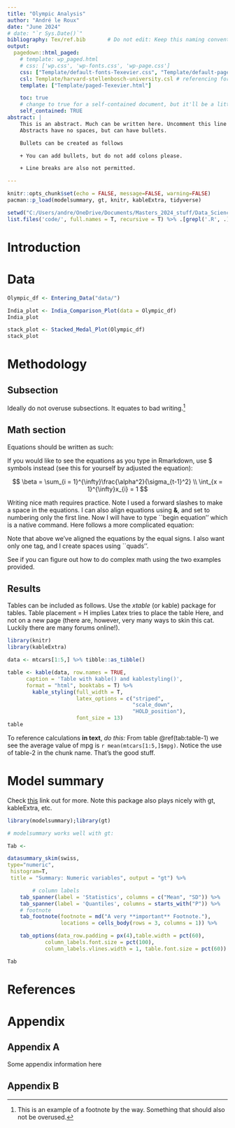 ```yaml
---
title: "Olympic Analysis"
author: "André le Roux"
date: "June 2024"
# date: "`r Sys.Date()`"
bibliography: Tex/ref.bib       # Do not edit: Keep this naming convention and location.
output:
  pagedown::html_paged:
    # template: wp_paged.html
    # css: ['wp.css', 'wp-fonts.css', 'wp-page.css']
    css: ["Template/default-fonts-Texevier.css", "Template/default-page-Texevier.css", "Template/default-Texevier.css"]
    csl: Template/harvard-stellenbosch-university.csl # referencing format used.
    template: ["Template/paged-Texevier.html"]

    toc: true
    # change to true for a self-contained document, but it'll be a litte slower for Pandoc to render
    self_contained: TRUE
abstract: |
    This is an abstract. Much can be written here. Uncomment this line to go without an abstract.
    Abstracts have no spaces, but can have bullets.

    Bullets can be created as follows

    + You can add bullets, but do not add colons please.

    + Line breaks are also not permitted.

---
```


```r
knitr::opts_chunk$set(echo = FALSE, message=FALSE, warning=FALSE)
pacman::p_load(modelsummary, gt, knitr, kableExtra, tidyverse)

setwd("C:/Users/andre/OneDrive/Documents/Masters_2024_stuff/Data_Science/Data_Science_Exam/22568948/Question_4")
list.files('code/', full.names = T, recursive = T) %>% .[grepl('.R', .)] %>% as.list() %>% walk(~source(.))
```

\newpage

# Introduction {-}


# Data  {-}



```r
Olympic_df <- Entering_Data("data/")

India_plot <- India_Comparison_Plot(data = Olympic_df)
India_plot

```
```r
stack_plot <- Stacked_Medal_Plot(Olympic_df)
stack_plot

```


#  Methodology \label{Meth} {-}

## Subsection {-}
Ideally do not overuse subsections. It equates to bad writing.^[This is an example of a footnote by the way. Something that should also not be overused.]

## Math section {-}

Equations should be written as such:

\begin{align}
\beta = \sum_{i = 1}^{\infty}\frac{\alpha^2}{\sigma_{t-1}^2} \label{eq1} \\
\int_{x = 1}^{\infty}x_{i} = 1 \notag
\end{align}

If you would like to see the equations as you type in Rmarkdown, use $ symbols instead (see this for yourself by adjusted the equation):

$$
\beta = \sum_{i = 1}^{\infty}\frac{\alpha^2}{\sigma_{t-1}^2} \\
\int_{x = 1}^{\infty}x_{i} = 1
$$

Writing nice math requires practice. Note I used a forward slashes to make a space in the equations. I can also align equations using  __\&__, and set to numbering only the first line. Now I will have to type ``begin equation'' which is a native \LaTeX command. Here follows a more complicated equation:


\begin{align}
	y_t &= c + B(L) y_{t-1} + e_t   \label{eq2}    \\ \notag
	e_t &= H_t^{1/2}  z_t ; \quad z_t \sim  N(0,I_N) \quad \& \quad H_t = D_tR_tD_t \\ \notag
		D_t^2 &= {\sigma_{1,t}, \dots, \sigma_{N,t}}   \\ \notag
		\sigma_{i,t}^2 &= \gamma_i+\kappa_{i,t}  v_{i, t-1}^2 +\eta_i  \sigma_{i, t-1}^2, \quad \forall i \\ \notag
		R_{t, i, j} &= {diag(Q_{t, i, j}}^{-1}) . Q_{t, i, j} . diag(Q_{t, i, j}^{-1})  \\ \notag
		Q_{t, i, j} &= (1-\alpha-\beta)  \bar{Q} + \alpha  z_t  z_t'  + \beta  Q_{t, i, j} \notag
\end{align}

Note that above we've aligned the equations by the equal signs. I also want only one tag, and I create spaces using ``quads''.

See if you can figure out how to do complex math using the two examples provided.

<!-- $$ -->
<!-- This is a commented out section in the writing part. -->
<!-- Comments are created by highlighting text, amnd pressing CTL+C -->
<!-- \\begin{align} -->
<!-- \\beta = \\alpha^2 -->
<!-- \end{align} -->
<!-- $$ -->

## Results {-}

Tables can be included as follows. Use the _xtable_ (or kable) package for tables. Table placement = H implies Latex tries to place the table Here, and not on a new page (there are, however, very many ways to skin this cat. Luckily there are many forums online!).

```r
library(knitr)
library(kableExtra)

data <- mtcars[1:5,] %>% tibble::as_tibble()

table <- kable(data, row.names = TRUE,
      caption = 'Table with kable() and kablestyling()',
      format = "html", booktabs = T) %>%
        kable_styling(full_width = T,
                      latex_options = c("striped",
                                        "scale_down",
                                        "HOLD_position"),
                      font_size = 13)
table
```

To reference calculations __in text__, _do this:_ From table \@ref(tab:table-1) we see the average value of mpg is `r mean(mtcars[1:5,]$mpg)`. Notice the use of table-2 in the chunk name. That's the good stuff.

\newpage


# Model summary


Check [this](https://vincentarelbundock.github.io/modelsummary/articles/modelsummary.html) link out for more. Note this package also plays nicely with gt, kableExtra, etc.

```r

library(modelsummary);library(gt)

# modelsummary works well with gt:

Tab <-

datasummary_skim(swiss,
type="numeric",
 histogram=T,
 title = "Summary: Numeric variables", output = "gt") %>%

        # column labels
    tab_spanner(label = 'Statistics', columns = c("Mean", "SD")) %>%
    tab_spanner(label = 'Quantiles', columns = starts_with("P")) %>%
    # footnote
    tab_footnote(footnote = md("A very **important** Footnote."),
                 locations = cells_body(rows = 3, columns = 1)) %>%

    tab_options(data_row.padding = px(4),table.width = pct(60),
            column_labels.font.size = pct(100),
            column_labels.vlines.width = 1, table.font.size = pct(60))

Tab
```


# References {-}

<div id="refs"></div>


# Appendix {-}

## Appendix A {-}

Some appendix information here

## Appendix B {-}



